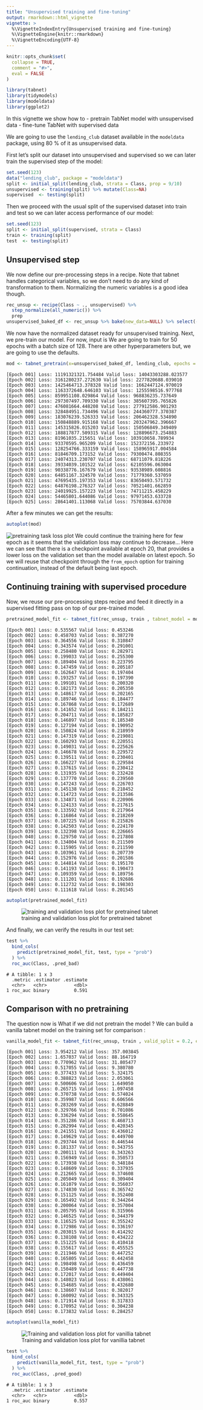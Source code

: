 ```yaml
---
title: "Unsupervised training and fine-tuning"
output: rmarkdown::html_vignette
vignette: >
  %\VignetteIndexEntry{Unsupervised training and fine-tuning}
  %\VignetteEngine{knitr::rmarkdown}
  %\VignetteEncoding{UTF-8}
---
```


```r
knitr::opts_chunk$set(
  collapse = TRUE,
  comment = "#>",
  eval = FALSE
)
```

```r
library(tabnet)
library(tidymodels)
library(modeldata)
library(ggplot2)
```

In this vignette we show how to 
 - pretrain TabNet model with unsupervised data
 - fine-tune TabNet with supervised data

We are going to use the `lending_club` dataset available
in the `modeldata` package, using 80 % of it as unsupervised data.

First let's split our dataset into unsupervised and supervised so we can later train the supervised step of the model:

```r
set.seed(123)
data("lending_club", package = "modeldata")
split <- initial_split(lending_club, strata = Class, prop = 9/10)
unsupervised <- training(split) %>% mutate(Class=NA)
supervised  <- testing(split)
```

Then we proceed with the  usual split of the supervised dataset into train and test so we can later access performance of our model:

```r
set.seed(123)
split <- initial_split(supervised, strata = Class)
train <- training(split) 
test  <- testing(split)
```

## Unsupervised step

We now define our pre-processing steps in a recipe. Note that tabnet handles categorical variables, so we don't need to do any kind of transformation to them. Normalizing the numeric variables is a good idea though.

```r
rec_unsup <- recipe(Class ~ ., unsupervised) %>%
  step_normalize(all_numeric()) %>% 
  prep
unsupervised_baked_df <- rec_unsup %>% bake(new_data=NULL) %>% select(-Class)
```

We now have the normalized dataset ready for unsupervised training. 
Next, we pre-train our model. For now, input is  We are going to train for 50 epochs with a batch size of 128. There are other hyperparameters but, we are going to use the defaults.

```r
mod <- tabnet_pretrain(x=unsupervised_baked_df, lending_club, epochs = 25, valid_split = 0.2, verbose = TRUE)
```
```
[Epoch 001] Loss: 11191321321.754484 Valid loss: 14043303288.023577                    
[Epoch 002] Loss: 3161280237.272630 Valid loss: 2277820688.039010                      
[Epoch 003] Loss: 1425464713.378328 Valid loss: 1662447124.970019                      
[Epoch 004] Loss: 1163372648.646103 Valid loss: 1255598516.977768                      
[Epoch 005] Loss: 859951108.029864 Valid loss: 968836235.737649                        
[Epoch 006] Loss: 297307497.709330 Valid loss: 385607395.765826                        
[Epoch 007] Loss: 476081664.448208 Valid loss: 277912586.901293                        
[Epoch 008] Loss: 328484951.734496 Valid loss: 244360777.370387                        
[Epoch 009] Loss: 183076239.526333 Valid loss: 206462328.534890                        
[Epoch 010] Loss: 150848889.915168 Valid loss: 203247962.396667                        
[Epoch 011] Loss: 145315826.015203 Valid loss: 150506849.349409                        
[Epoch 012] Loss: 188817877.509315 Valid loss: 128896673.254883                        
[Epoch 013] Loss: 81961035.215651 Valid loss: 103910658.789934                         
[Epoch 014] Loss: 93370595.965209 Valid loss: 152372156.233972                         
[Epoch 015] Loss: 128254766.333159 Valid loss: 158965917.004584                        
[Epoch 016] Loss: 81846709.173152 Valid loss: 79300474.808355                          
[Epoch 017] Loss: 24074313.230707 Valid loss: 68711079.818226                          
[Epoch 018] Loss: 39334039.101522 Valid loss: 62105596.063004                          
[Epoch 019] Loss: 90338776.167679 Valid loss: 93538989.608816                          
[Epoch 020] Loss: 64851167.324570 Valid loss: 71779360.537059                          
[Epoch 021] Loss: 47695435.197353 Valid loss: 83650493.571732                          
[Epoch 022] Loss: 64876198.276327 Valid loss: 70521401.662859                          
[Epoch 023] Loss: 24019925.157223 Valid loss: 74711215.458229                          
[Epoch 024] Loss: 54465801.644086 Valid loss: 97971453.633728                          
[Epoch 025] Loss: 28641401.113068 Valid loss: 75703844.637030  
```

After a few minutes we can get the results:

```r
autoplot(mod)
```
![pretraining task loss plot](pretraining_loss.png)
We could continue the training here for few epoch as it seems that the validation loss may continue to decrease...
Here we can see that there is a checkpoint available at epoch 20, that provides a lower loss on the validation set than the model available on latest epoch. So we will reuse that checkpoint through the `from_epoch` option for training continuation, instead of the default being last epoch. 

## Continuing training with supervised procedure

Now, we reuse our pre-processing steps recipe and feed it directly in a supervised fitting pass on top of our pre-trained model. 

```r
pretrained_model_fit <- tabnet_fit(rec_unsup, train , tabnet_model = mod, valid_split = 0.2, epochs = 50, verbose=TRUE)
```
```
[Epoch 001] Loss: 0.535567 Valid loss: 0.453246                                        
[Epoch 002] Loss: 0.458703 Valid loss: 0.387270                                        
[Epoch 003] Loss: 0.364556 Valid loss: 0.310847                                        
[Epoch 004] Loss: 0.343574 Valid loss: 0.291001                                        
[Epoch 005] Loss: 0.258480 Valid loss: 0.282971                                        
[Epoch 006] Loss: 0.199033 Valid loss: 0.255300                                        
[Epoch 007] Loss: 0.189404 Valid loss: 0.223795                                        
[Epoch 008] Loss: 0.147459 Valid loss: 0.205187                                        
[Epoch 009] Loss: 0.162647 Valid loss: 0.197404                                        
[Epoch 010] Loss: 0.193257 Valid loss: 0.197390                                        
[Epoch 011] Loss: 0.199101 Valid loss: 0.200320                                        
[Epoch 012] Loss: 0.182173 Valid loss: 0.205350                                        
[Epoch 013] Loss: 0.148617 Valid loss: 0.202165                                        
[Epoch 014] Loss: 0.189746 Valid loss: 0.184477                                        
[Epoch 015] Loss: 0.167868 Valid loss: 0.172689                                        
[Epoch 016] Loss: 0.141652 Valid loss: 0.184211                                        
[Epoch 017] Loss: 0.204711 Valid loss: 0.185827                                        
[Epoch 018] Loss: 0.146897 Valid loss: 0.185340                                        
[Epoch 019] Loss: 0.127194 Valid loss: 0.190952                                        
[Epoch 020] Loss: 0.150824 Valid loss: 0.218959                                        
[Epoch 021] Loss: 0.147319 Valid loss: 0.219081                                        
[Epoch 022] Loss: 0.160293 Valid loss: 0.220551                                        
[Epoch 023] Loss: 0.149031 Valid loss: 0.225626                                        
[Epoch 024] Loss: 0.146678 Valid loss: 0.229572                                        
[Epoch 025] Loss: 0.139511 Valid loss: 0.230401                                        
[Epoch 026] Loss: 0.166227 Valid loss: 0.229584                                        
[Epoch 027] Loss: 0.137615 Valid loss: 0.230412                                        
[Epoch 028] Loss: 0.131935 Valid loss: 0.232428                                        
[Epoch 029] Loss: 0.137770 Valid loss: 0.239560                                        
[Epoch 030] Loss: 0.147243 Valid loss: 0.226703                                        
[Epoch 031] Loss: 0.145138 Valid loss: 0.218452                                        
[Epoch 032] Loss: 0.114723 Valid loss: 0.213586                                        
[Epoch 033] Loss: 0.134871 Valid loss: 0.220906                                        
[Epoch 034] Loss: 0.124133 Valid loss: 0.217615                                        
[Epoch 035] Loss: 0.133592 Valid loss: 0.217964                                        
[Epoch 036] Loss: 0.116864 Valid loss: 0.218269                                        
[Epoch 037] Loss: 0.107225 Valid loss: 0.215826                                        
[Epoch 038] Loss: 0.142503 Valid loss: 0.224170                                        
[Epoch 039] Loss: 0.132398 Valid loss: 0.226665                                        
[Epoch 040] Loss: 0.129750 Valid loss: 0.217808                                        
[Epoch 041] Loss: 0.134004 Valid loss: 0.211509                                        
[Epoch 042] Loss: 0.115905 Valid loss: 0.211590                                        
[Epoch 043] Loss: 0.103961 Valid loss: 0.207739                                        
[Epoch 044] Loss: 0.152976 Valid loss: 0.201586                                        
[Epoch 045] Loss: 0.144814 Valid loss: 0.195170                                        
[Epoch 046] Loss: 0.141193 Valid loss: 0.190473                                        
[Epoch 047] Loss: 0.109359 Valid loss: 0.189756                                        
[Epoch 048] Loss: 0.111201 Valid loss: 0.192686                                        
[Epoch 049] Loss: 0.112732 Valid loss: 0.198303                                        
[Epoch 050] Loss: 0.111618 Valid loss: 0.201545 
```
```r
autoplot(pretrained_model_fit)
```

![training and validation loss plot for pretrained tabnet](pretrained_model.png)

And finally, we can verify the results in our test set:

```r
test %>% 
  bind_cols(
    predict(pretrained_model_fit, test, type = "prob")
  ) %>% 
  roc_auc(Class, .pred_bad)
```

```
# A tibble: 1 x 3
  .metric .estimator .estimate
  <chr>   <chr>          <dbl>
1 roc_auc binary         0.591
```

## Comparison with no pretraining

The question now is What if we did not pretrain the model ? We can build a vanilla tabnet model on the training set for comparison : 

```r
vanilla_model_fit <- tabnet_fit(rec_unsup, train , valid_split = 0.2, epochs = 50, verbose=TRUE)

```

```
[Epoch 001] Loss: 3.954212 Valid loss: 357.003845                                      
[Epoch 002] Loss: 1.657037 Valid loss: 88.164719                                       
[Epoch 003] Loss: 0.770962 Valid loss: 31.805477                                       
[Epoch 004] Loss: 0.517055 Valid loss: 9.380780                                        
[Epoch 005] Loss: 0.377433 Valid loss: 5.324175                                        
[Epoch 006] Loss: 0.388823 Valid loss: 2.053061                                        
[Epoch 007] Loss: 0.500606 Valid loss: 1.649050                                        
[Epoch 008] Loss: 0.265715 Valid loss: 1.097458                                        
[Epoch 009] Loss: 0.370738 Valid loss: 0.574024                                        
[Epoch 010] Loss: 0.359987 Valid loss: 0.606566                                        
[Epoch 011] Loss: 0.283269 Valid loss: 0.628849                                        
[Epoch 012] Loss: 0.329766 Valid loss: 0.701086                                        
[Epoch 013] Loss: 0.336294 Valid loss: 0.558645                                        
[Epoch 014] Loss: 0.351286 Valid loss: 0.468713                                        
[Epoch 015] Loss: 0.282994 Valid loss: 0.420345                                        
[Epoch 016] Loss: 0.241551 Valid loss: 0.436012                                        
[Epoch 017] Loss: 0.149629 Valid loss: 0.449700                                        
[Epoch 018] Loss: 0.293744 Valid loss: 0.446544                                        
[Epoch 019] Loss: 0.181337 Valid loss: 0.343755                                        
[Epoch 020] Loss: 0.200111 Valid loss: 0.343263                                        
[Epoch 021] Loss: 0.156949 Valid loss: 0.350573                                        
[Epoch 022] Loss: 0.173938 Valid loss: 0.348184                                        
[Epoch 023] Loss: 0.148609 Valid loss: 0.337935                                        
[Epoch 024] Loss: 0.212665 Valid loss: 0.374608                                        
[Epoch 025] Loss: 0.205049 Valid loss: 0.309404                                        
[Epoch 026] Loss: 0.161079 Valid loss: 0.356037                                        
[Epoch 027] Loss: 0.174830 Valid loss: 0.365742                                        
[Epoch 028] Loss: 0.151125 Valid loss: 0.352408                                        
[Epoch 029] Loss: 0.165492 Valid loss: 0.344264                                        
[Epoch 030] Loss: 0.200064 Valid loss: 0.357004                                        
[Epoch 031] Loss: 0.205795 Valid loss: 0.315966                                        
[Epoch 032] Loss: 0.146525 Valid loss: 0.344379                                        
[Epoch 033] Loss: 0.116525 Valid loss: 0.355242                                        
[Epoch 034] Loss: 0.172986 Valid loss: 0.336197                                        
[Epoch 035] Loss: 0.203015 Valid loss: 0.414292                                        
[Epoch 036] Loss: 0.138108 Valid loss: 0.434222                                        
[Epoch 037] Loss: 0.151225 Valid loss: 0.410418                                        
[Epoch 038] Loss: 0.155617 Valid loss: 0.455525                                        
[Epoch 039] Loss: 0.211946 Valid loss: 0.447252                                        
[Epoch 040] Loss: 0.165805 Valid loss: 0.442458                                        
[Epoch 041] Loss: 0.198498 Valid loss: 0.436459                                        
[Epoch 042] Loss: 0.150489 Valid loss: 0.447738                                        
[Epoch 043] Loss: 0.172017 Valid loss: 0.449404                                        
[Epoch 044] Loss: 0.148023 Valid loss: 0.438061                                        
[Epoch 045] Loss: 0.154685 Valid loss: 0.432680                                        
[Epoch 046] Loss: 0.138607 Valid loss: 0.382017                                        
[Epoch 047] Loss: 0.160092 Valid loss: 0.343325                                        
[Epoch 048] Loss: 0.171914 Valid loss: 0.317833                                        
[Epoch 049] Loss: 0.170952 Valid loss: 0.304238                                        
[Epoch 050] Loss: 0.173832 Valid loss: 0.284257                                        

```

```r
autoplot(vanilla_model_fit)
```
![Training and validation loss plot for vanillia tabnet](vanillia_model.png)

```r
test %>% 
  bind_cols(
    predict(vanilla_model_fit, test, type = "prob")
  ) %>% 
  roc_auc(Class, .pred_good)

```

```
# A tibble: 1 x 3
  .metric .estimator .estimate
  <chr>   <chr>          <dbl>
1 roc_auc binary         0.557
```



